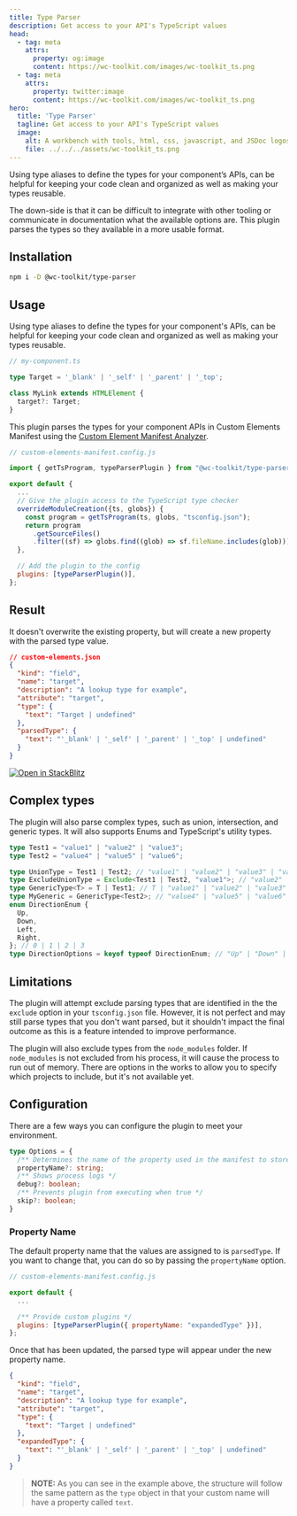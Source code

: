 ```yaml
---
title: Type Parser
description: Get access to your API's TypeScript values
head:
  - tag: meta
    attrs:
      property: og:image
      content: https://wc-toolkit.com/images/wc-toolkit_ts.png
  - tag: meta
    attrs:
      property: twitter:image
      content: https://wc-toolkit.com/images/wc-toolkit_ts.png
hero:
  title: 'Type Parser'
  tagline: Get access to your API's TypeScript values
  image:
    alt: A workbench with tools, html, css, javascript, and JSDoc logos
    file: ../../../assets/wc-toolkit_ts.png
---
```


Using type aliases to define the types for your component’s APIs, can be helpful for keeping your code clean and organized as well as making your types reusable.

The down-side is that it can be difficult to integrate with other tooling or communicate in documentation what the available options are. 
This plugin parses the types so they available in a more usable format.

## Installation

```bash
npm i -D @wc-toolkit/type-parser
```

## Usage

Using type aliases to define the types for your component's APIs, can be helpful for keeping your code clean and organized as well as making your types reusable.

```ts
// my-component.ts

type Target = '_blank' | '_self' | '_parent' | '_top';

class MyLink extends HTMLElement {
  target?: Target;
}
```

This plugin parses the types for your component APIs in Custom Elements Manifest using the [Custom Element Manifest Analyzer](https://custom-elements-manifest.open-wc.org/analyzer/getting-started/).

```js
// custom-elements-manifest.config.js

import { getTsProgram, typeParserPlugin } from "@wc-toolkit/type-parser";

export default {
  ...
  // Give the plugin access to the TypeScript type checker
  overrideModuleCreation({ts, globs}) {
    const program = getTsProgram(ts, globs, "tsconfig.json");
    return program
      .getSourceFiles()
      .filter((sf) => globs.find((glob) => sf.fileName.includes(glob)));
  },

  // Add the plugin to the config
  plugins: [typeParserPlugin()],
};
```

## Result

It doesn't overwrite the existing property, but will create a new property with the parsed type value.

```json
// custom-elements.json
{
  "kind": "field",
  "name": "target",
  "description": "A lookup type for example",
  "attribute": "target",
  "type": {
    "text": "Target | undefined"
  },
  "parsedType": {
    "text": "'_blank' | '_self' | '_parent' | '_top' | undefined"
  }
}
```

[![Open in StackBlitz](https://developer.stackblitz.com/img/open_in_stackblitz.svg)](https://stackblitz.com/edit/stackblitz-starters-cngwm94d?file=README.md)

## Complex types

The plugin will also parse complex types, such as union, intersection, and generic types. 
It will also supports Enums and TypeScript's utility types.

```ts
type Test1 = "value1" | "value2" | "value3";
type Test2 = "value4" | "value5" | "value6";

type UnionType = Test1 | Test2; // "value1" | "value2" | "value3" | "value4" | "value5" | "value6"
type ExcludeUnionType = Exclude<Test1 | Test2, "value1">; // "value2" | "value3" | "value4" | "value5" | "value6"
type GenericType<T> = T | Test1; // T | "value1" | "value2" | "value3"
type MyGeneric = GenericType<Test2>; // "value4" | "value5" | "value6" | "value1" | "value2" | "value3"
enum DirectionEnum {
  Up,
  Down,
  Left,
  Right,
}; // 0 | 1 | 2 | 3
type DirectionOptions = keyof typeof DirectionEnum; // "Up" | "Down" | "Left" | "Right"
```

## Limitations

The plugin will attempt exclude parsing types that are identified in the the `exclude` option in your `tsconfig.json` file.
However, it is not perfect and may still parse types that you don't want parsed, but it shouldn't impact the final outcome as this is a feature intended to improve performance.

The plugin will also exclude types from the `node_modules` folder. If `node_modules` is not excluded from his process, it will cause the process to run out of memory.
There are options in the works to allow you to specify which projects to include, but it's not available yet.

## Configuration

There are a few ways you can configure the plugin to meet your environment.

```ts
type Options = {
  /** Determines the name of the property used in the manifest to store the parsed type */
  propertyName?: string;
  /** Shows process logs */
  debug?: boolean;
  /** Prevents plugin from executing when true */
  skip?: boolean;
}
```

### Property Name

The default property name that the values are assigned to is `parsedType`. 
If you want to change that, you can do so by passing the `propertyName` option.


```js
// custom-elements-manifest.config.js

export default {
  ...

  /** Provide custom plugins */
  plugins: [typeParserPlugin({ propertyName: "expandedType" })],
};
```

Once that has been updated, the parsed type will appear under the new property name.

```json
{
  "kind": "field",
  "name": "target",
  "description": "A lookup type for example",
  "attribute": "target",
  "type": {
    "text": "Target | undefined"
  },
  "expandedType": {
    "text": "'_blank' | '_self' | '_parent' | '_top' | undefined"
  }
}
```

> **NOTE:** As you can see in the example above, the structure will follow the same pattern as the `type` object in that your custom name will have a property called `text`.

